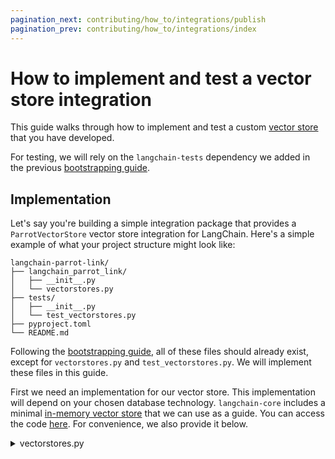 ```yaml
---
pagination_next: contributing/how_to/integrations/publish
pagination_prev: contributing/how_to/integrations/index
---
```

# How to implement and test a vector store integration

This guide walks through how to implement and test a custom [vector store](/docs/concepts/vectorstores) that you have developed.

For testing, we will rely on the `langchain-tests` dependency we added in the previous [bootstrapping guide](/docs/contributing/how_to/integrations/package).

## Implementation

Let's say you're building a simple integration package that provides a `ParrotVectorStore`
vector store integration for LangChain. Here's a simple example of what your project
structure might look like:

```plaintext
langchain-parrot-link/
├── langchain_parrot_link/
│   ├── __init__.py
│   └── vectorstores.py
├── tests/
│   ├── __init__.py
│   └── test_vectorstores.py
├── pyproject.toml
└── README.md
```

Following the [bootstrapping guide](/docs/contributing/how_to/integrations/package),
all of these files should already exist, except for
`vectorstores.py` and `test_vectorstores.py`. We will implement these files in this guide.

First we need an implementation for our vector store. This implementation will depend
on your chosen database technology. `langchain-core` includes a minimal
[in-memory vector store](https://python.langchain.com/api_reference/core/vectorstores/langchain_core.vectorstores.in_memory.InMemoryVectorStore.html)
that we can use as a guide. You can access the code [here](https://github.com/langchain-ai/langchain/blob/master/libs/core/langchain_core/vectorstores/in_memory.py).
For convenience, we also provide it below.

<details>
    <summary>vectorstores.py</summary>
```python title="langchain_parrot_link/vectorstores.py"
from __future__ import annotations

import json
import uuid
from collections.abc import Iterator, Sequence
from pathlib import Path
from typing import Any, Callable, Optional

from langchain_core.documents import Document
from langchain_core.embeddings import Embeddings
from langchain_core.load import dumpd, load
from langchain_core.vectorstores import VectorStore
from langchain_core.vectorstores.utils import _cosine_similarity as cosine_similarity
from langchain_core.vectorstores.utils import maximal_marginal_relevance


class InMemoryVectorStore(VectorStore):
    """In-memory vector store implementation.

    Uses a dictionary, and computes cosine similarity for search using numpy.
    """

    def __init__(self, embedding: Embeddings) -> None:
        """Initialize with the given embedding function.

        Args:
            embedding: embedding function to use.
        """
        self.store: dict[str, dict[str, Any]] = {}
        self.embedding = embedding

    @property
    def embeddings(self) -> Embeddings:
        return self.embedding

    def delete(self, ids: Optional[Sequence[str]] = None, **kwargs: Any) -> None:
        if ids:
            for _id in ids:
                self.store.pop(_id, None)

    async def adelete(self, ids: Optional[Sequence[str]] = None, **kwargs: Any) -> None:
        self.delete(ids)

    def add_documents(
        self,
        documents: list[Document],
        ids: Optional[list[str]] = None,
        **kwargs: Any,
    ) -> list[str]:
        """Add documents to the store."""
        texts = [doc.page_content for doc in documents]
        vectors = self.embedding.embed_documents(texts)

        if ids and len(ids) != len(texts):
            msg = (
                f"ids must be the same length as texts. "
                f"Got {len(ids)} ids and {len(texts)} texts."
            )
            raise ValueError(msg)

        id_iterator: Iterator[Optional[str]] = (
            iter(ids) if ids else iter(doc.id for doc in documents)
        )

        ids_ = []

        for doc, vector in zip(documents, vectors):
            doc_id = next(id_iterator)
            doc_id_ = doc_id if doc_id else str(uuid.uuid4())
            ids_.append(doc_id_)
            self.store[doc_id_] = {
                "id": doc_id_,
                "vector": vector,
                "text": doc.page_content,
                "metadata": doc.metadata,
            }

        return ids_

    async def aadd_documents(
        self, documents: list[Document], ids: Optional[list[str]] = None, **kwargs: Any
    ) -> list[str]:
        """Add documents to the store."""
        texts = [doc.page_content for doc in documents]
        vectors = await self.embedding.aembed_documents(texts)

        if ids and len(ids) != len(texts):
            msg = (
                f"ids must be the same length as texts. "
                f"Got {len(ids)} ids and {len(texts)} texts."
            )
            raise ValueError(msg)

        id_iterator: Iterator[Optional[str]] = (
            iter(ids) if ids else iter(doc.id for doc in documents)
        )
        ids_: list[str] = []

        for doc, vector in zip(documents, vectors):
            doc_id = next(id_iterator)
            doc_id_ = doc_id if doc_id else str(uuid.uuid4())
            ids_.append(doc_id_)
            self.store[doc_id_] = {
                "id": doc_id_,
                "vector": vector,
                "text": doc.page_content,
                "metadata": doc.metadata,
            }

        return ids_

    def get_by_ids(self, ids: Sequence[str], /) -> list[Document]:
        """Get documents by their ids.

        Args:
            ids: The ids of the documents to get.

        Returns:
            A list of Document objects.
        """
        documents = []

        for doc_id in ids:
            doc = self.store.get(doc_id)
            if doc:
                documents.append(
                    Document(
                        id=doc["id"],
                        page_content=doc["text"],
                        metadata=doc["metadata"],
                    )
                )
        return documents

    async def aget_by_ids(self, ids: Sequence[str], /) -> list[Document]:
        """Async get documents by their ids.

        Args:
            ids: The ids of the documents to get.

        Returns:
            A list of Document objects.
        """
        return self.get_by_ids(ids)

    def _similarity_search_with_score_by_vector(
        self,
        embedding: list[float],
        k: int = 4,
        filter: Optional[Callable[[Document], bool]] = None,
        **kwargs: Any,
    ) -> list[tuple[Document, float, list[float]]]:
        # get all docs with fixed order in list
        docs = list(self.store.values())

        if filter is not None:
            docs = [
                doc
                for doc in docs
                if filter(Document(page_content=doc["text"], metadata=doc["metadata"]))
            ]

        if not docs:
            return []

        similarity = cosine_similarity([embedding], [doc["vector"] for doc in docs])[0]

        # get the indices ordered by similarity score
        top_k_idx = similarity.argsort()[::-1][:k]

        return [
            (
                Document(
                    id=doc_dict["id"],
                    page_content=doc_dict["text"],
                    metadata=doc_dict["metadata"],
                ),
                float(similarity[idx].item()),
                doc_dict["vector"],
            )
            for idx in top_k_idx
            # Assign using walrus operator to avoid multiple lookups
            if (doc_dict := docs[idx])
        ]

    def similarity_search_with_score_by_vector(
        self,
        embedding: list[float],
        k: int = 4,
        filter: Optional[Callable[[Document], bool]] = None,
        **kwargs: Any,
    ) -> list[tuple[Document, float]]:
        return [
            (doc, similarity)
            for doc, similarity, _ in self._similarity_search_with_score_by_vector(
                embedding=embedding, k=k, filter=filter, **kwargs
            )
        ]

    def similarity_search_with_score(
        self,
        query: str,
        k: int = 4,
        **kwargs: Any,
    ) -> list[tuple[Document, float]]:
        embedding = self.embedding.embed_query(query)
        docs = self.similarity_search_with_score_by_vector(
            embedding,
            k,
            **kwargs,
        )
        return docs

    async def asimilarity_search_with_score(
        self, query: str, k: int = 4, **kwargs: Any
    ) -> list[tuple[Document, float]]:
        embedding = await self.embedding.aembed_query(query)
        docs = self.similarity_search_with_score_by_vector(
            embedding,
            k,
            **kwargs,
        )
        return docs

    def similarity_search_by_vector(
        self,
        embedding: list[float],
        k: int = 4,
        **kwargs: Any,
    ) -> list[Document]:
        docs_and_scores = self.similarity_search_with_score_by_vector(
            embedding,
            k,
            **kwargs,
        )
        return [doc for doc, _ in docs_and_scores]

    async def asimilarity_search_by_vector(
        self, embedding: list[float], k: int = 4, **kwargs: Any
    ) -> list[Document]:
        return self.similarity_search_by_vector(embedding, k, **kwargs)

    def similarity_search(
        self, query: str, k: int = 4, **kwargs: Any
    ) -> list[Document]:
        return [doc for doc, _ in self.similarity_search_with_score(query, k, **kwargs)]

    async def asimilarity_search(
        self, query: str, k: int = 4, **kwargs: Any
    ) -> list[Document]:
        return [
            doc
            for doc, _ in await self.asimilarity_search_with_score(query, k, **kwargs)
        ]

    def max_marginal_relevance_search_by_vector(
        self,
        embedding: list[float],
        k: int = 4,
        fetch_k: int = 20,
        lambda_mult: float = 0.5,
        **kwargs: Any,
    ) -> list[Document]:
        prefetch_hits = self._similarity_search_with_score_by_vector(
            embedding=embedding,
            k=fetch_k,
            **kwargs,
        )

        try:
            import numpy as np
        except ImportError as e:
            msg = (
                "numpy must be installed to use max_marginal_relevance_search "
                "pip install numpy"
            )
            raise ImportError(msg) from e

        mmr_chosen_indices = maximal_marginal_relevance(
            np.array(embedding, dtype=np.float32),
            [vector for _, _, vector in prefetch_hits],
            k=k,
            lambda_mult=lambda_mult,
        )
        return [prefetch_hits[idx][0] for idx in mmr_chosen_indices]

    def max_marginal_relevance_search(
        self,
        query: str,
        k: int = 4,
        fetch_k: int = 20,
        lambda_mult: float = 0.5,
        **kwargs: Any,
    ) -> list[Document]:
        embedding_vector = self.embedding.embed_query(query)
        return self.max_marginal_relevance_search_by_vector(
            embedding_vector,
            k,
            fetch_k,
            lambda_mult=lambda_mult,
            **kwargs,
        )

    async def amax_marginal_relevance_search(
        self,
        query: str,
        k: int = 4,
        fetch_k: int = 20,
        lambda_mult: float = 0.5,
        **kwargs: Any,
    ) -> list[Document]:
        embedding_vector = await self.embedding.aembed_query(query)
        return self.max_marginal_relevance_search_by_vector(
            embedding_vector,
            k,
            fetch_k,
            lambda_mult=lambda_mult,
            **kwargs,
        )

    @classmethod
    def from_texts(
        cls,
        texts: list[str],
        embedding: Embeddings,
        metadatas: Optional[list[dict]] = None,
        **kwargs: Any,
    ) -> InMemoryVectorStore:
        store = cls(
            embedding=embedding,
        )
        store.add_texts(texts=texts, metadatas=metadatas, **kwargs)
        return store

    @classmethod
    async def afrom_texts(
        cls,
        texts: list[str],
        embedding: Embeddings,
        metadatas: Optional[list[dict]] = None,
        **kwargs: Any,
    ) -> InMemoryVectorStore:
        store = cls(
            embedding=embedding,
        )
        await store.aadd_texts(texts=texts, metadatas=metadatas, **kwargs)
        return store

    @classmethod
    def load(
        cls, path: str, embedding: Embeddings, **kwargs: Any
    ) -> InMemoryVectorStore:
        """Load a vector store from a file.

        Args:
            path: The path to load the vector store from.
            embedding: The embedding to use.
            kwargs: Additional arguments to pass to the constructor.

        Returns:
            A VectorStore object.
        """
        _path: Path = Path(path)
        with _path.open("r") as f:
            store = load(json.load(f))
        vectorstore = cls(embedding=embedding, **kwargs)
        vectorstore.store = store
        return vectorstore

    def dump(self, path: str) -> None:
        """Dump the vector store to a file.

        Args:
            path: The path to dump the vector store to.
        """
        _path: Path = Path(path)
        _path.parent.mkdir(exist_ok=True, parents=True)
        with _path.open("w") as f:
            json.dump(dumpd(self.store), f, indent=2)

```
</details>

All vector stores must inherit from the [VectorStore](https://python.langchain.com/api_reference/core/vectorstores/langchain_core.vectorstores.base.VectorStore.html)
base class. This interface consists of methods for writing, deleting and searching
for documents in the vector store.

`VectorStore` supports a variety of synchronous and asynchronous search types (e.g., 
nearest-neighbor or maximum marginal relevance), as well as interfaces for adding
documents to the store. See the [API Reference](https://python.langchain.com/api_reference/core/vectorstores/langchain_core.vectorstores.base.VectorStore.html)
for all supported methods. The required methods are tabulated below:

| Method/Property         | Description                                          |
|------------------------ |------------------------------------------------------|
| `add_documents`         | Add documents to the vector store.                   |
| `delete`                | Delete selected documents from vector store (by IDs) |
| `get_by_ids`            | Get selected documents from vector store (by IDs)    |
| `similarity_search`     | Get documents most similar to a query.               |
| `embeddings` (property) | Embeddings object for vector store.                  |
| `from_texts`            | Instantiate vector store via adding texts.           |

Note that `InMemoryVectorStore` implements some optional search types, as well as
convenience methods for loading and dumping the object to a file, but this is not
necessary for all implementations.

:::tip

The in-memory vector store is tested against the standard tests in the LangChain
Github repository. You can always use this as a starting point.

- [Model implementation](https://github.com/langchain-ai/langchain/blob/master/libs/core/langchain_core/vectorstores/in_memory.py)
- [Tests](https://github.com/langchain-ai/langchain/blob/master/libs/standard-tests/tests/unit_tests/test_in_memory_vectorstore.py)

:::

## Testing

To implement our test files, we will subclass test classes from the `langchain_tests`
package. These test classes contain the tests that will be run. We will just need to
configure what vector store implementation is tested.

### Setup

First we need to install certain dependencies. These include:

- `pytest`: For running tests
- `pytest-asyncio`: For testing async functionality
- `langchain-tests`: For importing standard tests
- `langchain-core`: This should already be installed, but is needed to define our integration.

If you followed the previous [bootstrapping guide](/docs/contributing/how_to/integrations/package/),
these should already be installed.

### Add and configure standard tests

The `langchain-test` package implements suites of tests for testing vector store
integrations. By subclassing the base classes for each standard test, you
get all of the standard tests for that type.

:::note

The full set of tests that run can be found in the API reference. See details:

- [Sync tests API reference](https://python.langchain.com/api_reference/standard_tests/integration_tests/langchain_tests.integration_tests.vectorstores.ReadWriteTestSuite.html)
- [Async tests API reference](https://python.langchain.com/api_reference/standard_tests/integration_tests/langchain_tests.integration_tests.vectorstores.AsyncReadWriteTestSuite.html)

:::

Here's how you would configure the standard tests for a typical vector store (using
`ParrotVectorStore` as a placeholder):

```python
# title="tests/integration_tests/test_vectorstores.py"

from typing import AsyncGenerator, Generator

import pytest
from langchain_core.vectorstores import VectorStore
from langchain_parrot_link.vectorstores import ParrotVectorStore
from langchain_standard_tests.integration_tests.vectorstores import (
    AsyncReadWriteTestSuite,
    ReadWriteTestSuite,
)


class TestSync(ReadWriteTestSuite):
    @pytest.fixture()
    def vectorstore(self) -> Generator[VectorStore, None, None]:  # type: ignore
        """Get an empty vectorstore."""
        store = ParrotVectorStore()
        # note: store should be EMPTY at this point
        # if you need to delete data, you may do so here
        try:
            yield store
        finally:
            # cleanup operations, or deleting data
            pass


class TestAsync(AsyncReadWriteTestSuite):
    @pytest.fixture()
    async def vectorstore(self) -> AsyncGenerator[VectorStore, None]:  # type: ignore
        """Get an empty vectorstore."""
        store = ParrotVectorStore()
        # note: store should be EMPTY at this point
        # if you need to delete data, you may do so here
        try:
            yield store
        finally:
            # cleanup operations, or deleting data
            pass
```

There are separate suites for testing synchronous and asynchronous methods.
Configuring the tests consists of implementing pytest fixtures for setting up an
empty vector store and tearing down the vector store after the test run ends.

For example, below is the `ReadWriteTestSuite` for the [Chroma](https://python.langchain.com/docs/integrations/vectorstores/chroma/)
integration:

```python
from typing import Generator

import pytest
from langchain_core.vectorstores import VectorStore
from langchain_tests.integration_tests.vectorstores import ReadWriteTestSuite

from langchain_chroma import Chroma


class TestSync(ReadWriteTestSuite):
    @pytest.fixture()
    def vectorstore(self) -> Generator[VectorStore, None, None]:  # type: ignore
        """Get an empty vectorstore."""
        store = Chroma(embedding_function=self.get_embeddings())
        try:
            yield store
        finally:
            store.delete_collection()
            pass
```

Note that before the initial `yield`, we instantiate the vector store with an
[embeddings](/docs/concepts/embedding_models/) object. This is a pre-defined
["fake" embeddings model](https://python.langchain.com/api_reference/standard_tests/integration_tests/langchain_tests.integration_tests.vectorstores.ReadWriteTestSuite.html#langchain_tests.integration_tests.vectorstores.ReadWriteTestSuite.get_embeddings)
that will generate short, arbitrary vectors for documents. You can use a different
embeddings object if desired.

In the `finally` block, we call whatever integration-specific logic is needed to
bring the vector store to a clean state. This logic is executed when the test run
ends (e.g., even if tests fail).

### Run standard tests

After setting tests up, you would run them with the following command from your project root:

```shell
pytest --asyncio-mode=auto tests/integration_tests
```

### Test suite information and troubleshooting

Each test method documents:

1. Troubleshooting tips;
2. (If applicable) how test can be skipped.

This information along with the full set of tests that run can be found in the API
reference. See details:

- [Sync tests API reference](https://python.langchain.com/api_reference/standard_tests/integration_tests/langchain_tests.integration_tests.vectorstores.ReadWriteTestSuite.html)
- [Async tests API reference](https://python.langchain.com/api_reference/standard_tests/integration_tests/langchain_tests.integration_tests.vectorstores.AsyncReadWriteTestSuite.html)
